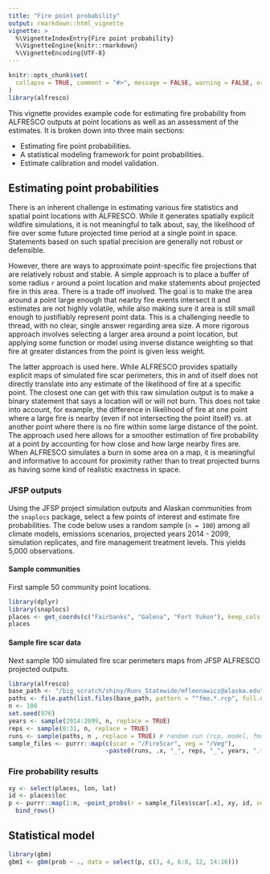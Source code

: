 ```yaml
---
title: "Fire point probability"
output: rmarkdown::html_vignette
vignette: >
  %\VignetteIndexEntry{Fire point probability}
  %\VignetteEngine{knitr::rmarkdown}
  %\VignetteEncoding{UTF-8}
---
```


```r
knitr::opts_chunk$set(
  collapse = TRUE, comment = "#>", message = FALSE, warning = FALSE, error = FALSE, tidy = TRUE
)
library(alfresco)
```

This vignette provides example code for estimating fire probability from ALFRESCO outputs at point locations as well as an assessment of the estimates.
It is broken down into three main sections:

* Estimating fire point probabilities.
* A statistical modeling framework for point probabilities.
* Estimate calibration and model validation.

## Estimating point probabilities

There is an inherent challenge in estimating various fire statistics and spatial point locations with ALFRESCO.
While it generates spatially explicit wildfire simulations, it is not meaningful to talk about, say, the likelihood of fire
over some future projected time period at a single point in space. Statements based on such spatial precision are generally
not robust or defensible.

However, there are ways to approximate point-specific fire projections that are relatively robust and stable.
A simple approach is to place a buffer of some radius `r` around a point location and make statements about projected fire in
this area. There is a trade off involved. The goal is to make the area around a point large enough that nearby fire events
intersect it and estimates are not highly volatile, while also making sure it area is still small enough to justifiably represent
point data. This is a challenging needle to thread, with no clear, single answer regarding area size.
A more rigorous approach involves selecting a larger area around a point location, but applying some function or model using
inverse distance weighting so that fire at greater distances from the point is given less weight.

The latter approach is used here. While ALFRESCO provides spatially explicit maps of simulated fire scar perimeters,
this in and of itself does not directly translate into any estimate of the likelihood of fire at a specific point.
The closest one can get with this raw simulation output is to make a binary statement that says a location will or will not burn.
This does not take into account, for example, the difference in likelihood of fire at one point where a large fire is nearby (even 
if not intersecting the point itself) vs. at another point where there is no fire within some large distance of the point.
The approach used here allows for a smoother estimation of fire probability at a point by accounting for how close and how large
nearby fires are. When ALFRESCO simulates a burn in some area on a map, it is meaningful and informative to account for proximity 
rather than to treat projected burns as having some kind of realistic exactness in space.

### JFSP outputs

Using the JFSP project simulation outputs and Alaskan communities from the `snaplocs` package, select a few points of interest and estimate 
fire probabilities. The code below uses a random sample (`n = 100`) among all climate models, emissions scenarios, projected years 2014 - 2099,
simulation replicates, and fire management treatment levels. This yields 5,000 observations.

#### Sample communities

First sample 50 community point locations.

```r
library(dplyr)
library(snaplocs)
places <- get_coords(c("Fairbanks", "Galena", "Fort Yukon"), keep_cols = TRUE) %>% slice(1:3)
places
```

#### Sample fire scar data

Next sample 100 simulated fire scar perimeters maps from JFSP ALFRESCO projected outputs.

```r
library(alfresco)
base_path <- "/big_scratch/shiny/Runs_Statewide/mfleonawicz@alaska.edu"
paths <- file.path(list.files(base_path, pattern = "^fmo.*.rcp", full.names = TRUE), "Maps")
n <- 100
set.seed(976)
years <- sample(2014:2099, n, replace = TRUE)
reps <- sample(0:31, n, replace = TRUE)
runs <- sample(paths, n , replace = TRUE) # random run (rcp, model, fmo)
sample_files <- purrr::map(c(scar = "/FireScar", veg = "/Veg"), 
                           ~paste0(runs, .x, "_", reps, "_", years, ".tif"))
```

### Fire probability results

```r
xy <- select(places, lon, lat)
id <- places$loc
p <- purrr::map(1:n, ~point_probs(r = sample_files$scar[.x], xy, id, veg = sample_files$veg[.x])) %>% 
  bind_rows()
```

## Statistical model

```r
library(gbm)
gbm1 <- gbm(prob ~ ., data = select(p, c(3, 4, 6:8, 12, 14:16)))
```
